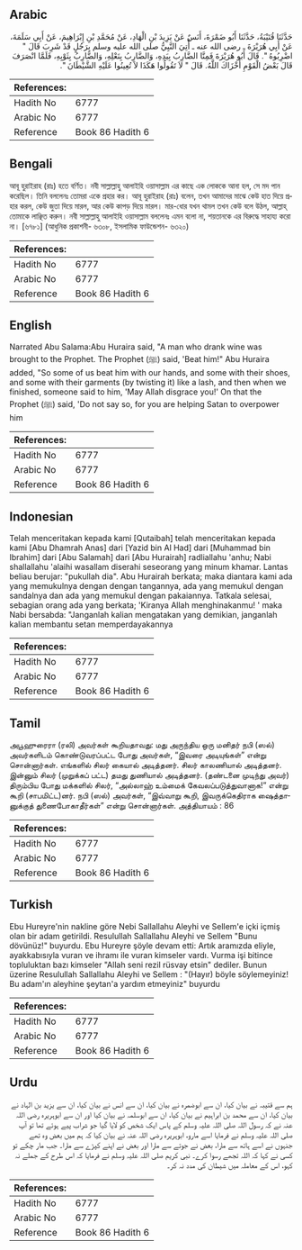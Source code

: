 ## Arabic


<div dir="rtl" lang="ar" style={{fontSize:'larger',backgroundColor:'#f8f9fa',padding:20}}>
حَدَّثَنَا قُتَيْبَةُ، حَدَّثَنَا أَبُو ضَمْرَةَ، أَنَسٌ عَنْ يَزِيدَ بْنِ الْهَادِ، عَنْ مُحَمَّدِ بْنِ إِبْرَاهِيمَ، عَنْ أَبِي سَلَمَةَ، عَنْ أَبِي هُرَيْرَةَ ـ رضى الله عنه ـ أُتِيَ النَّبِيُّ صلى الله عليه وسلم بِرَجُلٍ قَدْ شَرِبَ قَالَ ‏"‏ اضْرِبُوهُ ‏"‏‏.‏ قَالَ أَبُو هُرَيْرَةَ فَمِنَّا الضَّارِبُ بِيَدِهِ، وَالضَّارِبُ بِنَعْلِهِ، وَالضَّارِبُ بِثَوْبِهِ، فَلَمَّا انْصَرَفَ قَالَ بَعْضُ الْقَوْمِ أَخْزَاكَ اللَّهُ‏.‏ قَالَ ‏"‏ لاَ تَقُولُوا هَكَذَا لاَ تُعِينُوا عَلَيْهِ الشَّيْطَانَ ‏"‏‏.‏
</div>
<div style={{backgroundColor:'#f8f9fa',padding:20, marginBottom: 10}}><table> <thead> <tr> <th>References:</th> <th></th> </tr> </thead> <tbody><tr><td>Hadith No</td><td>6777</td></tr><tr><td>Arabic No</td><td>6777</td></tr><tr><td>Reference</td><td>Book 86 Hadith 6</td></tr></tbody></table></div>

## Bengali


<div dir="ltr" lang="bn" style={{fontSize:'larger',backgroundColor:'#f8f9fa',padding:20}}>
আবূ হুরাইরাহ (রাঃ) হতে বর্ণিত। নবী সাল্লাল্লাহু আলাইহি ওয়াসাল্লাম এর কাছে এক লোককে আনা হল, সে মদ পান করেছিল। তিনি বললেনঃ তোমরা একে প্রহার কর। আবূ হুরাইরাহ (রাঃ) বলেন, তখন আমাদের মাঝে কেউ হাত দিয়ে প্রহার করল, কেউ জুতা দিয়ে মারল, আর কেউ কাপড় দিয়ে মারল। মার-ধোর যখন থামল তখন কেউ বলে উঠল, আল্লাহ্ তোমাকে লাঞ্ছিত করুন। নবী সাল্লাল্লাহু আলাইহি ওয়াসাল্লাম বললেনঃ এমন বলো না, শয়তানকে এর বিরুদ্ধে সাহায্য করো না। [৬৭৮১] (আধুনিক প্রকাশনী- ৬৩০৮, ইসলামিক ফাউন্ডেশন- ৬৩২০)
</div>
<div style={{backgroundColor:'#f8f9fa',padding:20, marginBottom: 10}}><table> <thead> <tr> <th>References:</th> <th></th> </tr> </thead> <tbody><tr><td>Hadith No</td><td>6777</td></tr><tr><td>Arabic No</td><td>6777</td></tr><tr><td>Reference</td><td>Book 86 Hadith 6</td></tr></tbody></table></div>

## English


<div dir="ltr" lang="en" style={{fontSize:'larger',backgroundColor:'#f8f9fa',padding:20}}>
Narrated Abu Salama:Abu Huraira said, "A man who drank wine was brought to the Prophet. The Prophet (ﷺ) said, 'Beat him!" Abu Huraira added, "So some of us beat him with our hands, and some with their shoes, and some with their garments (by twisting it) like a lash, and then when we finished, someone said to him, 'May Allah disgrace you!' On that the Prophet (ﷺ) said, 'Do not say so, for you are helping Satan to overpower him
</div>
<div style={{backgroundColor:'#f8f9fa',padding:20, marginBottom: 10}}><table> <thead> <tr> <th>References:</th> <th></th> </tr> </thead> <tbody><tr><td>Hadith No</td><td>6777</td></tr><tr><td>Arabic No</td><td>6777</td></tr><tr><td>Reference</td><td>Book 86 Hadith 6</td></tr></tbody></table></div>

## Indonesian


<div dir="ltr" lang="id" style={{fontSize:'larger',backgroundColor:'#f8f9fa',padding:20}}>
Telah menceritakan kepada kami [Qutaibah] telah menceritakan kepada kami [Abu Dhamrah Anas] dari [Yazid bin Al Had] dari [Muhammad bin Ibrahim] dari [Abu Salamah] dari [Abu Hurairah] radliallahu 'anhu; Nabi shallallahu 'alaihi wasallam diserahi seseorang yang minum khamar. Lantas beliau berujar: "pukullah dia". Abu Hurairah berkata; maka diantara kami ada yang memukulnya dengan dengan tangannya, ada yang memukul dengan sandalnya dan ada yang memukul dengan pakaiannya. Tatkala selesai, sebagian orang ada yang berkata; 'Kiranya Allah menghinakanmu! ' maka Nabi bersabda: "Janganlah kalian mengatakan yang demikian, janganlah kalian membantu setan memperdayakannya
</div>
<div style={{backgroundColor:'#f8f9fa',padding:20, marginBottom: 10}}><table> <thead> <tr> <th>References:</th> <th></th> </tr> </thead> <tbody><tr><td>Hadith No</td><td>6777</td></tr><tr><td>Arabic No</td><td>6777</td></tr><tr><td>Reference</td><td>Book 86 Hadith 6</td></tr></tbody></table></div>

## Tamil


<div dir="ltr" lang="ta" style={{fontSize:'larger',backgroundColor:'#f8f9fa',padding:20}}>
அபூஹுரைரா (ரலி) அவர்கள் கூறியதாவது: மது அருந்திய ஒரு மனிதர் நபி (ஸல்) அவர்களிடம் கொண்டுவரப்பட்ட போது அவர்கள், “இவரை அடியுங்கள்” என்று சொன்னார்கள். எங்களில் சிலர் கையால் அடித்தனர். சிலர் காலணியால் அடித்தனர். இன்னும் சிலர் (முறுக்கப் பட்ட) தமது துணியால் அடித்தனர். (தண்டனை முடிந்து அவர்) திரும்பிய போது மக்களில் சிலர், “அல்லாஹ் உம்மைக் கேவலப்படுத்துவானாக!” என்று கூறி (சாபமிட்ட)னர். நபி (ஸல்) அவர்கள், “இவ்வாறு கூறி, இவருக்கெதிராக ஷைத்தானுக்குத் துணைபோகாதீர்கள்” என்று சொன்னார்கள். அத்தியாயம் : 86
</div>
<div style={{backgroundColor:'#f8f9fa',padding:20, marginBottom: 10}}><table> <thead> <tr> <th>References:</th> <th></th> </tr> </thead> <tbody><tr><td>Hadith No</td><td>6777</td></tr><tr><td>Arabic No</td><td>6777</td></tr><tr><td>Reference</td><td>Book 86 Hadith 6</td></tr></tbody></table></div>

## Turkish


<div dir="ltr" lang="tr" style={{fontSize:'larger',backgroundColor:'#f8f9fa',padding:20}}>
Ebu Hureyre'nin nakline göre Nebi Sallallahu Aleyhi ve Sellem'e içki içmiş olan bir adam getirildi. Resulullah Sallallahu Aleyhi ve Sellem "Bunu dövünüz!" buyurdu. Ebu Hureyre şöyle devam etti: Artık aramızda eliyle, ayakkabısıyla vuran ve ihramı ile vuran kimseler vardı. Vurma işi bitince topluluktan bazı kimseler "Allah seni rezil rüsvay etsin" dediler. Bunun üzerine Resulullah Sallallahu Aleyhi ve Sellem : "(Hayır) böyle söylemeyiniz! Bu adam'ın aleyhine şeytan'a yardım etmeyiniz" buyurdu
</div>
<div style={{backgroundColor:'#f8f9fa',padding:20, marginBottom: 10}}><table> <thead> <tr> <th>References:</th> <th></th> </tr> </thead> <tbody><tr><td>Hadith No</td><td>6777</td></tr><tr><td>Arabic No</td><td>6777</td></tr><tr><td>Reference</td><td>Book 86 Hadith 6</td></tr></tbody></table></div>

## Urdu


<div dir="rtl" lang="ur" style={{fontSize:'larger',backgroundColor:'#f8f9fa',padding:20}}>
ہم سے قتیبہ نے بیان کیا، ان سے ابوضمرہ نے بیان کیا، ان سے انس نے بیان کیا، ان سے یزید بن الہاد نے بیان کیا، ان سے محمد بن ابراہیم نے بیان کیا، ان سے ابوسلمہ نے بیان کیا اور ان سے ابوہریرہ رضی اللہ عنہ نے کہ رسول اللہ صلی اللہ علیہ وسلم کے پاس ایک شخص کو لایا گیا جو شراب پیے ہوئے تھا تو آپ صلی اللہ علیہ وسلم نے فرمایا اسے مارو، ابوہریرہ رضی اللہ عنہ نے بیان کیا کہ ہم میں بعض وہ تھے جنہوں نے اسے ہاتھ سے مارا، بعض نے جوتے سے مارا اور بعض نے اپنے کپڑے سے مارا۔ جب مار چکے تو کسی نے کہا کہ اللہ تجھے رسوا کرے۔ نبی کریم صلی اللہ علیہ وسلم نے فرمایا کہ اس طرح کے جملے نہ کہو، اس کے معاملہ میں شیطان کی مدد نہ کر۔
</div>
<div style={{backgroundColor:'#f8f9fa',padding:20, marginBottom: 10}}><table> <thead> <tr> <th>References:</th> <th></th> </tr> </thead> <tbody><tr><td>Hadith No</td><td>6777</td></tr><tr><td>Arabic No</td><td>6777</td></tr><tr><td>Reference</td><td>Book 86 Hadith 6</td></tr></tbody></table></div>